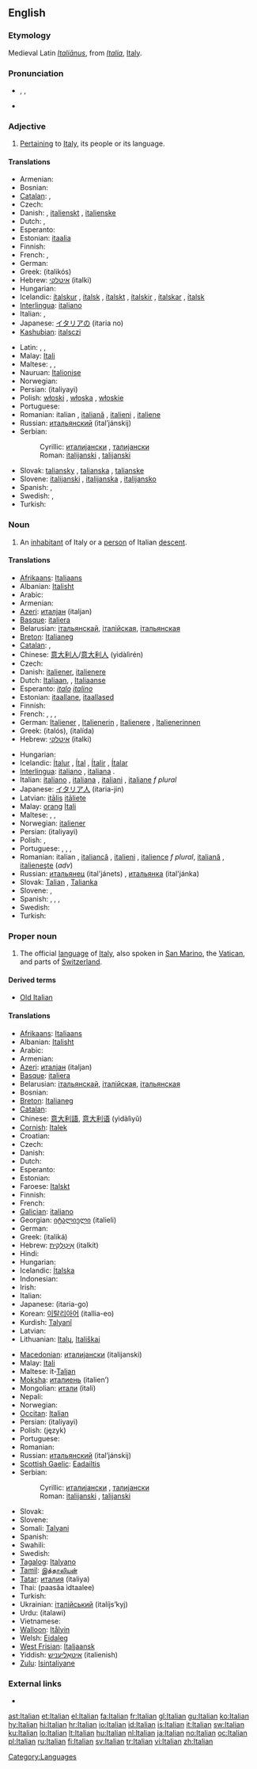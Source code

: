 {{interwiktionary|code=it}}
{{also|italian}}
==English==
{{wikipedia}}

===Etymology===
Medieval Latin ''[[Italiānus]]'', from ''[[Italia]]'', [[Italy]].

===Pronunciation===
* {{enPR|ĭtălʹyən}}, {{IPA|/ɪˈtæljən/}}, {{SAMPA|/I"t{lj@n/}}
* {{audio|en-us-Italian.ogg|Audio (US)}}

===Adjective===
{{en-adj}}

# [[pertain|Pertaining]] to [[Italy]], its people or its language.

====Translations====
{{trans-top|pertaining to Italy}}
* Armenian: {{t+|hy|իտալական|tr=italakan|sc=Armn|xs=Armenian}}
* Bosnian: {{t-|bs|talijanski|m}}
* [[Catalan]]: {{t|ca|italià|m}}, {{t|ca|italiana|f}}
* Czech: {{t-|cs|italský|m}}
* Danish: {{t+|da|italiensk}}, [[italienskt]] {{n}}, [[italienske]] {{p}}
* Dutch: {{t+|nl|Italiaans}}, {{t+|nl|Italiaanse}}
* Esperanto: {{t+|eo|itala|xs=Esperanto}}
* Estonian: [[itaalia]]
* Finnish: {{t+|fi|italialainen}}
* French: {{t+|fr|italien|m}},  {{t+|fr|italienne|f}}
* German: {{t+|de|italienisch}}
* Greek: {{t+|el|ιταλικός|m|sc=Grek}} (italikós)
* Hebrew: [[איטלקי]] (italki)
* Hungarian: {{t+|hu|olasz}}
* Icelandic: [[ítalskur]] {{m}}, [[ítalsk]] {{f}}, [[ítalskt]] {{n}}, [[ítalskir]] {{p}},  [[ítalskar]] {{f|p}}, [[ítalsk]] {{n|p}}
* [[Interlingua]]: [[italiano]] {{m}}
* Italian: {{t+|it|italiano|m}},  {{t+|it|italiana|f}}
* Japanese: [[イタリア]]の (itaria no)
* [[Kashubian]]: [[italsczi]]
{{trans-mid}}
* Latin: {{t-|la|italicus|m|alt=ītalicus}}, {{t-|la|Italicus|f|alt=ītalica}}, {{t-|la|italicus|n|alt=ītalicum}}
* Malay: [[Itali]]
* Maltese: {{t-|mt|taljan|m|xs=Maltese}}, {{t-|mt|taljana|f|xs=Maltese}}, {{t-|mt|taljani|p|xs=Maltese}}
* Nauruan: [[Italionise]]
* Norwegian: {{t+|no|italiensk}}
* Persian: {{fa-Arab|[[ایتالیایی]]}} (italiyayi)
* Polish: [[włoski]] {{m}}, [[włoska]] {{f}}, [[włoskie]] {{n}}
* Portuguese: {{t+|pt|italiano|m}}
* Romanian: italian {{m}}, [[italiană]] {{f}}, [[italieni]] {{p}}, [[italiene]] {{f|p}}
* Russian: [[итальянский]] (ital’jánskij) {{m}}
* Serbian:
*: Cyrillic: [[италијански]] {{m}}, [[талијански]] {{m}}
*: Roman: [[italijanski#Serbian|italijanski]] {{m}}, [[talijanski#Serbian|talijanski]] {{m}}
* Slovak: [[taliansky]] {{m}}, [[talianska]] {{f}}, [[talianske]] {{n}}
* Slovene: [[italijanski]] {{m}}, [[italijanska]] {{f}}, [[italijansko]] {{n}}
* Spanish: {{t+|es|italiano|m}},  {{t-|es|italiana|f}}
* Swedish: {{t+|sv|italiensk}}, {{t+|sv|italienska|p}}
* Turkish: {{t+|tr|İtalyan}}
{{trans-bottom}}

===Noun===
{{en-noun}}

# An [[inhabitant]] of Italy or a [[person]] of Italian [[descent]].

====Translations====
{{trans-top|'''person'''}}
* [[Afrikaans]]: [[Italiaans]]
* Albanian: [[Italisht]]
* Arabic: {{Arab|[[إيطالية]]}} {{IPAchar|(’iṭalíyya)}} {{f}}
* Armenian: {{t-|hy|իտալացի|tr=italac’i|sc=Armn|xs=Armenian}}
* [[Azeri]]: [[италјан]] (italjan)
* [[Basque]]: [[italiera]]
* Belarusian: [[італьянскай]], [[італійская]], [[італьянская]]
* [[Breton]]: [[Italianeg]]
* [[Catalan]]: {{t|ca|italià|m}}, {{t|ca|italiana|f}}
* Chinese: [[意大利人]]/[[意大利人]] (yìdàlìrén)
* Czech: {{t+|cs|Ital|m}}
* Danish: [[italiener]], [[italienere]] {{p}}
* Dutch: [[Italiaan]], {{m}}, [[Italiaanse]] {{f}}
* Esperanto: ''[[italo]]'' {{m}} ''[[italino]]'' {{f}}
* Estonian: [[itaallane]], [[itaallased]] {{p}}
* Finnish: {{t+|fi|italialainen}}
* French: {{t+|fr|Italien|m}}, {{t-|fr|Italienne|f}}, {{t+|fr|Italiens|m|p}}, {{t+|fr|Italiennes|f|p}}
* German: [[Italiener]] {{m}}, [[Italienerin]] {{f}}, [[Italienere]] {{m|p}}, [[Italienerinnen]] {{f|p}}
* Greek: {{t+|el|Ιταλός|m|sc=Grek}} (italós), {{t+|el|Ιταλίδα|f|sc=Grek}} (italída)
* Hebrew: [[איטלקי]] (italki)
{{trans-mid}}
* Hungarian: {{t+|hu|olasz}}
* Icelandic: [[Ítalur]] {{m}}, [[Ítal]] {{f}}, [[Ítalir]] {{m|p}}, [[Ítalar]] {{f|p}}
* [[Interlingua]]: [[italiano]] {{m}}, [[italiana]] {{f}}.
* Italian: [[italiano]] {{m}}, [[italiana]] {{f}}, [[italiani]] {{p}}, [[italiane]] ''f plural''
* Japanese: [[イタリア人]] (itaria-jin)
* Latvian: [[itālis]] {{m}} [[itāliete]] {{f}}
* Malay: [[orang]] [[Itali]]
* Maltese: {{t+|mt|Taljan|m|xs=Maltese}}, {{t-|mt|Taljana|f|xs=Maltese}}, {{t-|mt|Taljani|p|xs=Maltese}}
* Norwegian: [[italiener]] {{m}}
* Persian: {{fa-Arab|[[ایتالیایی]]}} (italiyayi)
* Polish: {{t+|pl|Włoch|m}}, {{t+|pl|Włoszka|f}}
* Portuguese: {{t+|pt|italiano|m}}, {{t-|pt|italiana|f}}, {{t-|pt|italianos|m|p}}, {{t-|pt|italianas|f|p}}
* Romanian: italian {{m}}, [[italiancă]] {{f}}, [[italieni]] {{p}}, [[italience]] ''f plural'', [[italiană]] {{f}}, [[italieneşte]] (''adv'')<!--remove the adverb from here-->
* Russian: [[итальянец]] (ital'jánets) {{m}}, [[итальянка]] (ital'jánka) {{f}}
* Slovak: [[Talian#Slovak|Talian]] {{m}}, [[Talianka#Slovak|Talianka]] {{f}}
* Slovene: {{t+|sl|Italijan|m}}, {{t-|sl|Italijanka|f}}
* Spanish: {{t+|es|italiano|m}}, {{t-|es|italiana|f}}, {{t-|es|italianos|m|p}}, {{t-|es|italianas|f|p}}
* Swedish: {{t+|sv|italienska}}
* Turkish: {{t+|tr|İtalyan}}
{{trans-bottom}}

===Proper noun===
{{en-proper noun}}
# The official [[language]] of [[Italy]], also spoken in [[San Marino]], the [[Vatican]], and parts of [[Switzerland]].

====Derived terms====
* [[Old Italian]]

====Translations====
{{trans-top|'''language'''}}
* [[Afrikaans]]: [[Italiaans]]
* Albanian: [[Italisht]]
* Arabic: {{Arab|[[إيطالية]]}} {{IPAchar|(’iṭalíyya)}} {{f}}
* Armenian: {{t+|hy|իտալերեն|tr=italeren|sc=Armn|xs=Armenian}}
* [[Azeri]]: [[италјан]] (italjan)
* [[Basque]]: [[italiera]]
* Belarusian: [[італьянскай]], [[італійская]], [[італьянская]]
* Bosnian: {{t-|bs|talijanski|m}}
* [[Breton]]: [[Italianeg]]
* [[Catalan]]: {{t|ca|italià|m}}
* Chinese: [[意大利語]], [[意大利语]] (yìdàlìyǔ)
* [[Cornish]]: [[Italek]]
* Croatian: {{t+|hr|talijanski}}
* Czech: {{t+|cs|italština|f}}
* Danish: {{t+|da|italiensk}}
* Dutch: {{t+|nl|Italiaans}}
* Esperanto: {{t+|eo|Itala|xs=Esperanto}}
* Estonian: {{t+|et|Itaalia}}
* Faroese: [[Italskt]]
* Finnish: {{t+|fi|italia}}
* French: {{t+|fr|italien|m}}
* [[Galician]]: [[italiano]]
* Georgian: [[იტალიელი]] (italieli)
* German: {{t+|de|Italienisch|n}}
* Greek: {{t+|el|ιταλικά|n|p|sc=Grek}} (italiká)
* Hebrew: [[איטלקית|אִיטַלְקִית]] (italkít)
* Hindi: {{t-|hi|इतालवी|sc=Deva|xs=Hindi}}
* Hungarian: {{t+|hu|olasz}}
* Icelandic: [[Ítalska]]
* Indonesian: {{t+|id|Bahasa Italia|xs=Indonesian}}
* Irish: {{t-|ga|Iodáilis|xs=Irish}}
* Italian: {{t+|it|italiano|m}}
* Japanese: {{t+|ja|イタリア語|sc=Jpan}} (itaria-go)
* Korean: [[이탈리아어]] (itallia-eo)
* Kurdish: [[Talyanî]]
* Latvian: {{t-|lv|itāļu valoda|xs=Latvian}}
* Lithuanian: [[Italų]], [[Itališkai]]
{{trans-mid}}
* [[Macedonian]]: [[италијански]] (italijanski)
* Malay: [[Itali]]
* Maltese: it-[[Taljan]]
* [[Moksha]]: [[италиень]] (italien’)
* Mongolian: [[итали]] (itali)
* Nepali: {{t-|ne|इटालियन|sc=Deva|xs=Nepali}}
* Norwegian: {{t+|no|italiensk|m}}
* [[Occitan]]: [[Italian#Occitan|Italian]]
* Persian: {{fa-Arab|[[ایتالیایی]]}} (italiyayi)
* Polish: (język) {{t+|pl|włoski}}
* Portuguese: {{t+|pt|italiano}}
* Romanian: {{t+|ro|italiană}}
* Russian: [[итальянский]] (ital’jánskij)
* [[Scottish Gaelic]]: [[Eadailtis]] {{f}}
* Serbian:
*: Cyrillic: [[италијански]] {{m}}, [[талијански]] {{m}}
*: Roman: [[italijanski#Serbian|italijanski]] {{m}}, [[talijanski#Serbian|talijanski]] {{m}}
* Slovak: {{t+|sk|Taliansky}}
* Slovene: {{t+|sl|italijanščina|f}}
* Somali: [[Talyani]]
* Spanish: {{t+|es|italiano}}
* Swahili: {{t-|sw|Kiitaliano|xs=Swahili}}
* Swedish: {{t+|sv|italienska}}
* [[Tagalog]]: [[Italyano]]
* [[Tamil]]: [[இத்தாலியன்]]
* [[Tatar]]: [[италия]] (italiya)
* Thai: {{Thai|[[ภาษาอิตาลี]]}} (paasăa ìdtaalee)
* Turkish: {{t+|tr|İtalyanca}}
* Ukrainian: [[італійський]] (italíjs’kyj)
* Urdu: {{ur-Arab|[[اٹالوی]]}} (italawi)
* Vietnamese: {{t+|vi|tiếng Ý|xs=Vietnamese}}
* [[Walloon]]: [[Itålyin]]
* Welsh: [[Eidaleg]]
* [[West Frisian]]: [[Italjaansk]]
* Yiddish: [[איטאַליעניש]] (italienish)
* [[Zulu]]: [[Isintaliyane]]
{{trans-bottom}}

===External links===
* {{ISO 639|link=Ethnologue|1code=it|code=ita}}

[[Category:Languages]]

[[ast:Italian]]
[[et:Italian]]
[[el:Italian]]
[[fa:Italian]]
[[fr:Italian]]
[[gl:Italian]]
[[gu:Italian]]
[[ko:Italian]]
[[hy:Italian]]
[[hi:Italian]]
[[hr:Italian]]
[[io:Italian]]
[[id:Italian]]
[[is:Italian]]
[[it:Italian]]
[[sw:Italian]]
[[ku:Italian]]
[[lo:Italian]]
[[lt:Italian]]
[[hu:Italian]]
[[nl:Italian]]
[[ja:Italian]]
[[no:Italian]]
[[oc:Italian]]
[[pl:Italian]]
[[ru:Italian]]
[[fi:Italian]]
[[sv:Italian]]
[[tr:Italian]]
[[vi:Italian]]
[[zh:Italian]]